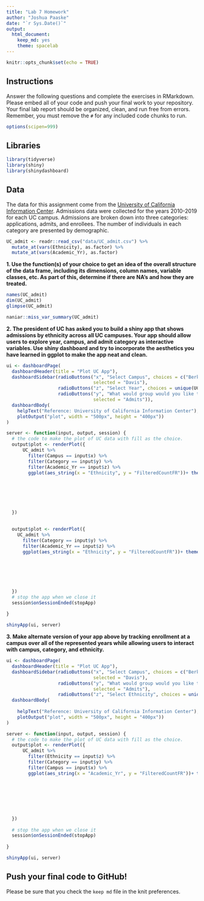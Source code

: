 ```yaml
---
title: "Lab 7 Homework"
author: "Joshua Paaske"
date: "`r Sys.Date()`"
output:
  html_document: 
    keep_md: yes
    theme: spacelab
---
```


```r
knitr::opts_chunk$set(echo = TRUE)
```


## Instructions
Answer the following questions and complete the exercises in RMarkdown. Please embed all of your code and push your final work to your repository. Your final lab report should be organized, clean, and run free from errors. Remember, you must remove the `#` for any included code chunks to run.  

```r
options(scipen=999)
```

## Libraries
```r
library(tidyverse)
library(shiny)
library(shinydashboard)
```


## Data
The data for this assignment come from the [University of California Information Center](https://www.universityofcalifornia.edu/infocenter). Admissions data were collected for the years 2010-2019 for each UC campus. Admissions are broken down into three categories: applications, admits, and enrollees. The number of individuals in each category are presented by demographic.  
```r
UC_admit <- readr::read_csv("data/UC_admit.csv") %>% 
  mutate_at(vars(Ethnicity), as.factor) %>% 
  mutate_at(vars(Academic_Yr), as.factor)
```

**1. Use the function(s) of your choice to get an idea of the overall structure of the data frame, including its dimensions, column names, variable classes, etc. As part of this, determine if there are NA's and how they are treated.**  
```r
names(UC_admit)
dim(UC_admit)
glimpse(UC_admit)
```

```r
naniar::miss_var_summary(UC_admit)
```

**2. The president of UC has asked you to build a shiny app that shows admissions by ethnicity across all UC campuses. Your app should allow users to explore year, campus, and admit category as interactive variables. Use shiny dashboard and try to incorporate the aesthetics you have learned in ggplot to make the app neat and clean.**
```r
ui <- dashboardPage(
  dashboardHeader(title = "Plot UC App"),
  dashboardSidebar(radioButtons("x", "Select Campus", choices = c("Berkeley", "Merced", "Davis", "Irvine", "Los_Angeles", "Riverside", "San_Diego", "Santa_Barbara", "Santa_Cruz"), 
                                selected = "Davis"),
                   radioButtons("z", "Select Year", choices = unique(UC_admit$Academic_Yr)),
                   radioButtons("y", "What would group would you like to view?", choices = c("Applicants", "Admits", "Enrollees"), 
                                selected = "Admits")),
  dashboardBody(
    helpText("Reference: University of California Information Center"),
    plotOutput("plot", width = "500px", height = "400px"))
)

server <- function(input, output, session) { 
  # the code to make the plot of UC data with fill as the choice.
  output$plot <- renderPlot({
      UC_admit %>% 
        filter(Campus == input$x) %>% 
        filter(Category == input$y) %>% 
        filter(Academic_Yr == input$z) %>% 
        ggplot(aes_string(x = "Ethnicity", y = "FilteredCountFR"))+ theme(plot.title = element_text(size = rel(1.5), hjust = 0.5), axis.text.x =
                                                                                            element_text(size  = 10,
                                                                                                         angle = 45,
                                                                                                         hjust = 1,
                                                                                                         vjust = 1)) + geom_bar(stat = "identity", fill = "steelblue") + labs(title = "Applicants by Ethnicity", x = "Ethnicity",
                                                                                                                                                          y = "Filtered Count FR") 
 
  })
  
  
  output$plot <- renderPlot({
    UC_admit %>% 
      filter(Category == input$y) %>% 
      filter(Academic_Yr == input$z) %>% 
      ggplot(aes_string(x = "Ethnicity", y = "FilteredCountFR"))+ theme(plot.title = element_text(size = rel(1.5), hjust = 0.5), axis.text.x =
                                                                          element_text(size  = 10,
                                                                                       angle = 45,
                                                                                       hjust = 1,
                                                                                       vjust = 1)) + geom_bar(stat = "identity", fill = "steelblue") + labs(title = "Applicants by Ethnicity", x = "Ethnicity",
                                                                                                                                                            y = "Filtered Count FR") 
    
  })
  # stop the app when we close it
  session$onSessionEnded(stopApp)
  
}

shinyApp(ui, server)
```

**3. Make alternate version of your app above by tracking enrollment at a campus over all of the represented years while allowing users to interact with campus, category, and ethnicity.**
```r
ui <- dashboardPage(
  dashboardHeader(title = "Plot UC App"),
  dashboardSidebar(radioButtons("x", "Select Campus", choices = c("Berkeley", "Merced", "Davis", "Irvine", "Los_Angeles", "Riverside", "San_Diego", "Santa_Barbara", "Santa_Cruz"), 
                                selected = "Davis"),
                   radioButtons("y", "What would group would you like to view?", choices = c("Applicants", "Admits", "Enrollees"), 
                                selected = "Admits"),
                   radioButtons("z", "Select Ethnicity", choices = unique(UC_admit$Ethnicity))),
  dashboardBody(
    
    helpText("Reference: University of California Information Center"),
    plotOutput("plot", width = "500px", height = "400px"))
)

server <- function(input, output, session) { 
  # the code to make the plot of UC data with fill as the choice.
  output$plot <- renderPlot({
      UC_admit %>% 
        filter(Ethnicity == input$z) %>% 
        filter(Category == input$y) %>% 
        filter(Campus == input$x) %>% 
        ggplot(aes_string(x = "Academic_Yr", y = "FilteredCountFR"))+ theme(plot.title = element_text(size = rel(1.5), hjust = 0.5), axis.text.x =
                                                                                              element_text(size  = 10,
                                                                                                           angle = 45,
                                                                                                           hjust = 1,
                                                                                                           vjust = 1)) + geom_bar(stat = "identity", fill = "steelblue") + labs(title = "Applicants by Academic Year", x = "Academic Year",
                                                                                                                                                            y = "Filtered Count FR") 
   
  
  })
  
  # stop the app when we close it
  session$onSessionEnded(stopApp)
  
}

shinyApp(ui, server)
```





## Push your final code to GitHub!
Please be sure that you check the `keep md` file in the knit preferences. 